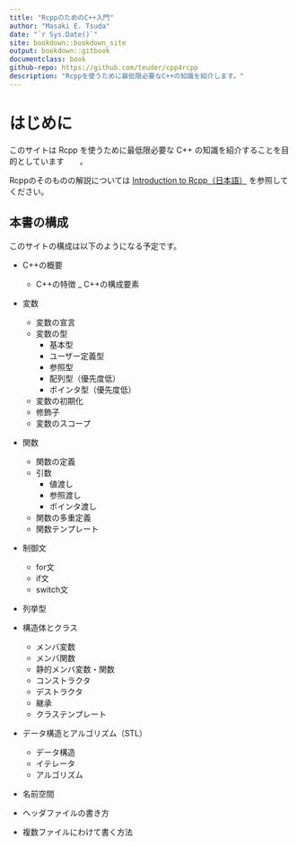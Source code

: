 ```yaml
--- 
title: "RcppのためのC++入門"
author: "Masaki E. Tsuda"
date: "`r Sys.Date()`"
site: bookdown::bookdown_site
output: bookdown::gitbook
documentclass: book
github-repo: https://github.com/teuder/cpp4rcpp
description: "Rcppを使うために最低限必要なC++の知識を紹介します。"
---
```


# はじめに {-}

このサイトは Rcpp を使うために最低限必要な C++ の知識を紹介することを目的としています　　。

Rcppのそのものの解説については [Introduction to Rcpp（日本語）](https://www.gitbook.com/book/teuder/introduction-to-rcpp/details/ja) を参照してください。

## 本書の構成

このサイトの構成は以下のようになる予定です。

- C++の概要
  - C++の特徴
  _ C++の構成要素
- 変数
	- 変数の宣言
	- 変数の型
		- 基本型
		- ユーザー定義型
		- 参照型
		- 配列型（優先度低）
		- ポインタ型（優先度低）
	- 変数の初期化
	- 修飾子
	- 変数のスコープ
- 関数
	- 関数の定義
	- 引数
		- 値渡し
		- 参照渡し
		- ポインタ渡し
	- 関数の多重定義
	- 関数テンプレート
- 制御文
  - for文
  - if文
  - switch文
- 列挙型
- 構造体とクラス
	- メンバ変数
	- メンバ関数
	- 静的メンバ変数・関数
	- コンストラクタ
	- デストラクタ
	- 継承
	- クラステンプレート
- データ構造とアルゴリズム（STL）
	- データ構造
	- イテレータ
	- アルゴリズム
- 名前空間



- ヘッダファイルの書き方
- 複数ファイルにわけて書く方法

